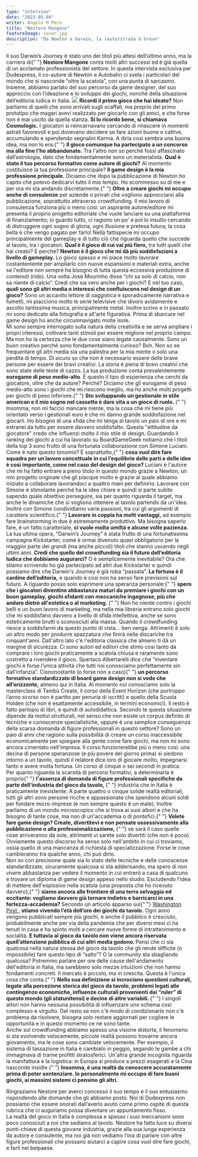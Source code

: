 ```yaml
---
type: "interview"
date: "2023-05-09"
writer: Angelo M Pero
title: "Nestore Mangone"
featureImage: cover.jpg
description: "Da Newton a Darwin, la (auto)strada è breve"
---
```


<InterviewIntro>
  Il suo Darwin’s Journey è stato uno dei titoli più attesi dell’ultimo anno, ma la carriera di{" "}
  <strong>Nestore Mangone</strong> conta molti altri successi ed è già quella di un acclamato professionista del
  settore. In questa intervista esclusiva per Dudexpress, il co-autore di Newton e Autobahn ci svela i particolari del
  mondo che si nasconde “oltre la scatola”, con una punta di sarcasmo. Insieme, abbiamo parlato del suo percorso da game
  designer, del suo approccio con l’ideazione e lo sviluppo dei giochi, nonché della situazione dell’editoria ludica in
  Italia.
</InterviewIntro>

<img src="./games.png?t=5" />

<InterviewItem type="question">
  <strong>Ricordi il primo gioco che hai ideato?</strong> Non parliamo di quelli che sono arrivati sugli scaffali, ma
  proprio del primo prototipo che magari avevi realizzato per giocarlo con gli amici, e che forse non è mai uscito da
  quella stanza.
</InterviewItem>

<InterviewItem type="answer" name="NM">
  <strong>Sì lo ricordo bene, si chiamava Cosmologic.</strong> I giocatori si reincarnavano cercando di rinascere in
  momenti astrali favorevoli e poi dovevano decidere se fare azioni buone o cattive, accumulando e spendendo segnalini
  Karma. A dirla così sembra una buona idea, ma non lo era.{" "}
  <strong>Il gioco comunque ha partecipato a un concorso ma alla fine l'ho abbandonato.</strong> Tra l'altro non so
  perché fossi affascinato dall’astrologia, dato che fondamentalmente sono un materialista.
</InterviewItem>

<InterviewItem type="question">
  <strong>Qual è stato il tuo percorso formativo come autore di giochi?</strong> Al momento costituisce la tua
  professione principale?
</InterviewItem>

<InterviewItem type="answer" name="NM">
  <strong>Il game design è la mia professione principale.</strong> Diciamo che dopo la pubblicazione di Newton ho capito
  che potevo dedicarvi tutto il mio tempo. Ho scommesso su di me e per ora mi sta andando discretamente.{" "}
  <strong>Oltre a creare giochi mi occupo anche di consulenze</strong> per aziende o privati che vogliono approcciarsi
  alla pubblicazione, soprattutto attraverso crowdfunding. Il mio lavoro di consulenza funziona più o meno così: un
  aspirante autore/editore mi presenta il proprio progetto editoriale che vuole lanciare su una piattaforma di
  finanziamento; io guardo tutto, ci ragiono un po' e poi lo insulto cercando di distruggere ogni sogno di gloria, ogni
  illusione e pretesa futura; la cosa bella è che vengo pagato per farlo! Nella fattispecie mi occupo principalmente del
  gameplay e di tutto ciò che riguarda quello che succede al tavolo, tra i giocatori.
</InterviewItem>

<InterviewItem type="question">
  <strong>Qual è il gioco di cui vai più fiero,</strong> tra tutti quelli che hai creato? E perché?
</InterviewItem>

<InterviewItem type="answer" name="NM">
  <strong>Newton è il gioco che mi dà più soddisfazioni a livello di gameplay.</strong> Lo gioco spesso e mi piace molto
  lavorare costantemente per ampliarlo con nuove espansioni e materiali extra, anche se l'editore non sempre ha bisogno
  di tutta questa eccessiva produzione di contenuti (rido).
</InterviewItem>

<InterviewItem type="question">
  Una volta José Mourinho disse “chi sa solo di calcio, non sa niente di calcio”. Credi che sia vero anche per i giochi?
  E nel tuo caso, <strong>quali sono gli altri media o interessi che confluiscono nel design di un gioco?</strong>
</InterviewItem>

<InterviewItem type="answer" name="NM">
  Sono un accanito lettore di saggistica e sporadicamente narrativa e fumetti, mi piacciono molto le serie televisive
  che divoro avidamente e ascolto tantissima musica, principalmente metal. Inoltre scrivo e in passato mi sono dedicato
  alla fotografia e all'arte figurativa. Prima di sbarcare nel game design ho anche circumnavigato molte isole.
  <br />
  Mi sono sempre interrogato sulla natura della creatività e se serva ampliare i propri interessi, coltivare tanti
  stimoli per essere migliore nel proprio campo. Ma non ho la certezza che le due cose siano legate causalmente. Sono un
  buon creativo perché sono fondamentalmente curioso? Boh. Non so se frequentare gli altri media sia una palestra per la
  mia mente o solo una perdita di tempo. Di sicuro so che non è necessario essere delle brave persone per essere dei
  bravi creativi. La storia è piena di bravi creativi che sono state delle teste di cazzo.
</InterviewItem>

<InterviewItem type="question">
  La tua produzione conta prevalentemente <strong>eurogame di peso medio-alto</strong>. È questo il tipo di esperienza
  che cerchi da giocatore, oltre che da autore? Perché?
</InterviewItem>

<InterviewItem type="answer" name="NM">
  Diciamo che gli eurogame di peso medio-alto sono i giochi che mi riescono meglio, ma ho anche molti progetti per
  giochi di peso inferiore.{" "}
  <strong>
    Sto sviluppando un gestionale in stile american e il mio sogno nel cassetto è dare vita a un gioco di ruolo.
  </strong>{" "}
  Insomma, non mi faccio mancare niente, ma la cosa che mi tiene più orientato verso i gestionali euro è che mi danno
  grande soddisfazione nel giocarli. Ho bisogno di una sfida che mi tenga al tavolo un paio di ore e mi estranei da
  tutto per essere davvero soddisfatto. Questa “attitudine da giocatore” credo che influenzi molto il mio stile di
  design.
</InterviewItem>

<InterviewItem type="question">
  Guardando il ranking dei giochi a cui ha lavorato su BoardGameGeek notiamo che i titoli della top 3 sono frutto di una
  fortunata collaborazione con <Link to="/designers/simone-luciani">Simone Luciani</Link>. Come è nato questo binomio? E
  soprattutto,{" "}
  <strong>
    cosa vuol dire fare squadra per un lavoro concettuale in cui l’equilibrio delle parti e delle idee è così
    importante, come nel caso del design del gioco?
  </strong>
</InterviewItem>

<InterviewItem type="answer" name="NM">
  Luciani è l'autore che mi ha fatto entrare a pieno titolo in questo mondo grazie a Newton, un mio progetto originale
  che gli piacque molto e grazie al quale abbiamo iniziato a collaborare lavorandoci a quattro mani per definirlo.
  Lavorare con Simone è stimolante perché ha le idee chiare e quindi si parte subito sapendo quale obiettivo perseguire,
  sia per quanto riguarda il target, ma anche le dinamiche che si vogliono ottenere al tavolo partendo da un'idea.
  Inoltre con Simone condividiamo varie passioni, tra cui gli argomenti di carattere scientifico.{" "}
  <strong>Lavorare in coppia ha molti vantaggi,</strong> ad esempio fare brainstorming in due è estremamente produttivo.
  Ma bisogna saperlo fare, è un fatto caratteriale, <strong>ci vuole molta umiltà e alcune volte pazienza.</strong>
</InterviewItem>

<InterviewItem type="question">
  La tua ultima opera, “Darwin’s Journey” è stata frutto di una fortunatissima campagna Kickstarter, come è ormai
  divenuto quasi obbligatorio per la maggior parte dei grandi (ma anche piccoli) titoli che stanno uscendo negli ultimi
  anni. <strong>Credi che quello del crowdfunding sia il futuro dell’editoria ludica che dobbiamo augurarci?</strong> O
  è semplicemente inevitabile?
</InterviewItem>

<InterviewItem type="answer" name="NM">
  Ora che stiamo scrivendo ho già partecipato ad altri due Kickstarter e quindi possiamo dire che Darwin's Journey è già
  roba “passata”. <strong>La fortuna è il cardine dell’editoria,</strong> e quando è così non ha senso fare previsioni
  sul futuro. A riguardo posso solo esprimere una speranza personale:{" "}
  <strong>
    spero che i giocatori diventino abbastanza maturi da premiare i giochi con un buon gameplay, giochi sfidanti con
    meccaniche ingegnose, più che andare dietro all'estetica o al marketing.
  </strong>{" "}
  Non ho niente contro i giochi belli e un buon lavoro di marketing, ma nella mia libreria entrano solo giochi che mi
  soddisfano davvero a livello di sfida intellettiva, anche se sono esteticamente brutti o sconosciuti alla massa.
  Quando il crowdfunding riesce a soddisfarmi da questo punto di vista... ben venga. Altrimenti è solo un altro modo per
  produrre spazzatura che finirà nelle discariche tra cinquant'anni. Dall'altro lato c'è l'editoria classica che almeno
  ti dà un margine di sicurezza. Ci sono autori ed editori che stimo così tanto da comprare i loro giochi praticamente a
  scatola chiusa e raramente sono costretto a rivendere il gioco.
</InterviewItem>

<InterviewItem type="question">
  Spartaco Albertarelli dice che “inventare giochi è forse l’unica attività che tutti noi conosciamo perfettamente sin
  dall’infanzia”. Ciononostante (o forse non a caso){" "}
  <strong>un percorso formativo standardizzato di board game design non si vede che all’orizzonte,</strong> almeno qui
  in Italia. Al momento noi conosciamo solo la masterclass di Tambù Create, il corso della Event Horizon (che purtroppo
  l’anno scorso non è partito per penuria di iscritti) e quello della Scuola Holden (che non è esattamente accessibile,
  in termini economici). Il resto è fatto perlopiù di libri, e quindi di autodidattica. Secondo te questa situazione
  dipende da motivi strutturali, nel senso che non esiste un corpus definito di tecniche e conoscenze specialistiche,
  oppure è una semplice conseguenza della scarsa domanda di figure professionali in questo settore?
</InterviewItem>

<InterviewItem type="answer" name="NM">
  Sono un paio di anni che ragiono sulla possibilità di creare un corso inaccessibile economicamente per spiegare alla
  gente come fare giochi, ma non mi sono ancora cimentato nell'impresa. Il corso funzionerebbe più o meno così: una
  decina di persone speranzose (e più povere del giorno prima) si siedono intorno a un tavolo, quindi il relatore dice
  loro di giocare molto, impegnarsi tanto e avere molta fortuna. Un corso di cinque o sei secondi in pratica.
  <br />
  Per quanto riguarda la scarsità di percorsi formativi, a determinarla è proprio{" "}
  <strong>
    l'assenza di domanda di figure professionali specifiche da parte dell'industria del gioco da tavolo,
  </strong>{" "}
  industria che in Italia è praticamente inesistente. A parte quattro o cinque solide realtà editoriali, tutti gli altri
  sono persone ricche e appassionate che spendono alcuni soldi per fondare micro-imprese (e non sempre questo è un
  male). Inoltre parliamo di un mondo microscopico che si trova ai suoi albori e che ha bisogno di tante cose, ma non di
  un'accademia o di pontefici.{" "}
  <strong>
    Volete fare game design? Create, divertitevi e non pensate ossessivamente alla pubblicazione o alla
    professionalizzazione,
  </strong>{" "}
  se sarà il caso quelle cose arriveranno da sole, altrimenti vi sarete solo divertiti (che non è poco). Ovviamente
  questo discorso ha senso solo nell'ambito in cui ci troviamo, ossia quello di una mancanza di richiesta di
  specializzazione. Forse le cose cambieranno tra qualche anno, chi può dirlo.
  <br />
  Non so con precisione quale sia lo stato delle tecniche e delle conoscenze standardizzate, sicuramente qualcosa si sta
  addensando, ma spero di non vivere abbastanza per vedere il momento in cui entrerò a casa di qualcuno e trovare un
  diploma di game design appeso nello studio. Escludendo l'idea di mettere dell'esplosivo nella scatola (una proposta
  che ho ricevuto davvero),{" "}
  <strong>
    siamo ancora alle frontiere di una terra selvaggia ed eccitante: vogliamo davvero già tornare indietro e barricarci
    in una fortezza-accademia?
  </strong>
</InterviewItem>

<InterviewItem type="question">
  Secondo un articolo apparso sul{" "}
  <a href="https://www.washingtonpost.com/business/2022/12/24/board-game-popularity/" target="_blank">
    Washington Post
  </a>
  , <strong>stiamo vivendo l’età dell’oro dei giochi da tavolo.</strong> Ogni anno vengono pubblicati sempre più giochi,
  e anche il pubblico è cresciuto, probabilmente anche per via della pandemia che per diversi mesi ci ha tenuti in casa e
  ha spinto molti a cercare nuove forme di intrattenimento e socialità. <strong>
    E tuttavia al gioco da tavolo non viene ancora riservata quell’attenzione pubblica di cui altri media godono.
  </strong> Pensi che ci sia qualcosa nella natura stessa del gioco da tavolo che gli rende difficile (o impossibile) fare
  questo tipo di “salto”? O la community sta sbagliando qualcosa?
</InterviewItem>

<InterviewItem type="answer" name="NM">
  Potremmo parlare per ore delle cause dell'andamento dell'editoria in Italia, ma sarebbero solo mezze intuizioni che
  non hanno fondamenti concreti. Il mercato è piccolo, ma in crescita. Questa è l'unica cosa che conta.{" "}
  <strong>
    Nella sua definizione si incrociano questioni culturali, legate alla percezione storica del gioco da tavolo,
    problemi legati alle contingenze economiche, influenze culturali provenienti dai “ruler” di questo mondo (gli
    statunitensi) e decine di altre variabili.
  </strong>{" "}
  I singoli attori non hanno nessuna possibilità di influenzare uno schema così complesso e virgulto. Del resto se non
  c'è modo di condizionarlo non c'è problema da risolvere, bisogna solo restare aggiornati per cogliere le opportunità e
  in questo momento ce ne sono tante.
  <br />
  Anche sul crowdfunding abbiamo spesso una visione distorta, il fenomeno si sta evolvendo velocemente, piccole realtà
  possono trovarne ancora giovamento, ma le cose sono cambiate velocemente. Per esempio, il sistema di tassazione in
  Italia è cambiato in peggio, segando le gambe a chi immaginava di trarne profitti stratosferici. Un'altra grande
  incognita riguarda la manifattura e la logistica: in Europa si produce a prezzi esagerati e la Cina nasconde insidie.{" "}
  <strong>
    Insomma, è una realtà da conoscere accuratamente prima di poter sentenziare. Io personalmente mi occupo di fare
    buoni giochi, ai massimi sistemi ci pensino gli altri.
  </strong>
</InterviewItem>

<p>
  Ringraziamo Nestore per averci concesso il suo tempo e il suo entusiasmo rispondendo alle domande che gli abbiamo
  posto. Noi di Dudexpress non possiamo che essere onorati dall’averlo avuto come primo ospite di questa rubrica che ci
  auguriamo possa diventare un appuntamento fisso.
  <br />
  La realtà del gioco in Italia è complessa e spesso i suoi meccanismi sono poco conosciuti a noi che sediamo al tavolo.
  Nestore ha fatto luce su diversi punti-chiave di questa giovane industria, grazie alla sua lunga esperienza da autore
  e consulente, ma noi già non vediamo l’ora di parlare con altre figure professionali che possano aiutarci a capire
  cosa vuol dire fare giochi, e farli nel belpaese.
</p>
